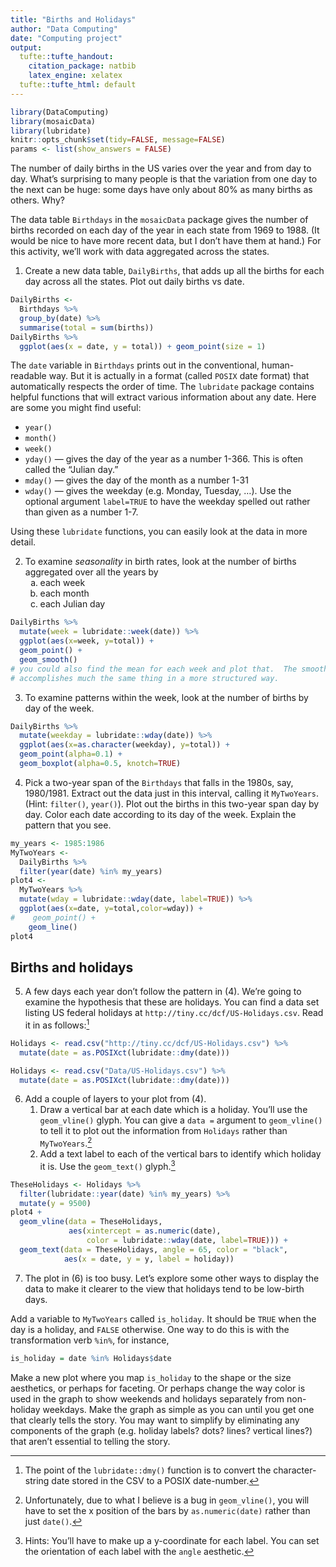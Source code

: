 ```yaml
---
title: "Births and Holidays"
author: "Data Computing"
date: "Computing project"
output:
  tufte::tufte_handout:
    citation_package: natbib
    latex_engine: xelatex
  tufte::tufte_html: default
---
```


```r
library(DataComputing)
library(mosaicData)
library(lubridate)
knitr::opts_chunk$set(tidy=FALSE, message=FALSE)
params <- list(show_answers = FALSE)
```


The number of daily births in the US varies over the year and from day to day. What's surprising to many people is that the variation from one day to the next can be huge: some days have only about 80% as many births as others. Why?

The data table `Birthdays` in the `mosaicData` package gives the number of births recorded on each day of the year in each state from 1969 to 1988.  (It would be nice to have more recent data, but I don't have them at hand.)  For this activity, we'll work with data aggregated across the states.

1. Create a new data table, `DailyBirths`, that adds up all the births for each day across all the states.  Plot out daily births vs date.

```r
DailyBirths <-
  Birthdays %>%
  group_by(date) %>%
  summarise(total = sum(births))
DailyBirths %>%
  ggplot(aes(x = date, y = total)) + geom_point(size = 1)
```


\enlargethispage{1in}

The `date` variable in `Birthdays` prints out in the conventional, human-readable way.  But it is actually in a format (called `POSIX` date format) that automatically respects the order of time. The `lubridate` package contains helpful functions that will extract various information about any date. Here are some you might find useful:

* `year()`
* `month()`
* `week()`
* `yday()` --- gives the day of the year as a number 1-366.  This is often called the "Julian day."
* `mday()` --- gives the day of the month as a number 1-31
* `wday()` --- gives the weekday (e.g. Monday, Tuesday, ...).  Use the optional argument `label=TRUE` to have the weekday spelled out rather than given as a number 1-7.

Using these `lubridate` functions, you can easily look at the data in more detail.

2. To examine *seasonality* in birth rates, look at the number of births aggregated over all the years by
    a. each week
    a. each month
    b. each Julian day
    
```r
DailyBirths %>%
  mutate(week = lubridate::week(date)) %>%
  ggplot(aes(x=week, y=total)) + 
  geom_point() + 
  geom_smooth() 
# you could also find the mean for each week and plot that.  The smoother
# accomplishes much the same thing in a more structured way.
```
    
3. To examine patterns within the week, look at the number of births by day of the week.

```r
DailyBirths %>%
  mutate(weekday = lubridate::wday(date)) %>%
  ggplot(aes(x=as.character(weekday), y=total)) + 
  geom_point(alpha=0.1) + 
  geom_boxplot(alpha=0.5, knotch=TRUE) 
```

4. Pick a two-year span of the `Birthdays` that falls in the 1980s, say, 1980/1981.  Extract out the data just in this interval, calling it `MyTwoYears`.  (Hint: `filter()`, `year()`).  Plot out the births in this two-year span day by day. Color each date according to its day of the week.  Explain the pattern that you see.

```r
my_years <- 1985:1986
MyTwoYears <- 
  DailyBirths %>%
  filter(year(date) %in% my_years) 
plot4 <- 
  MyTwoYears %>%
  mutate(wday = lubridate::wday(date, label=TRUE)) %>%
  ggplot(aes(x=date, y=total,color=wday)) + 
#    geom_point() + 
    geom_line()
plot4
```

## Births and holidays

5. A few days each year don't follow the pattern in (4).  We're going to examine the hypothesis that these are holidays.  You can find a data set listing US federal holidays at `http://tiny.cc/dcf/US-Holidays.csv`.  Read it in as follows:^[The point of the `lubridate::dmy()` function is to convert the character-string date stored in the CSV to a POSIX date-number.]

```r
Holidays <- read.csv("http://tiny.cc/dcf/US-Holidays.csv") %>%
  mutate(date = as.POSIXct(lubridate::dmy(date)))
```
```r
Holidays <- read.csv("Data/US-Holidays.csv") %>%
  mutate(date = as.POSIXct(lubridate::dmy(date)))
```

6. Add a couple of layers to your plot from (4).
    1. Draw a vertical bar at each date which is a holiday.  You'll use the `geom_vline()` glyph.  You can give a `data = ` argument to `geom_vline()` to tell it to plot out the information from `Holidays` rather than `MyTwoYears`.^[Unfortunately, due to what I believe is a bug in `geom_vline()`, you will have to set the x position of the bars by `as.numeric(date)` rather than just `date()`.]  
    2. Add a text label to each of the vertical bars to identify which holiday it is.  Use the `geom_text()` glyph.^[Hints: You'll have to make up a y-coordinate for each label.  You can set the orientation of each label with the `angle` aesthetic.]    


```r
TheseHolidays <- Holidays %>% 
  filter(lubridate::year(date) %in% my_years) %>%
  mutate(y = 9500)
plot4 + 
  geom_vline(data = TheseHolidays, 
             aes(xintercept = as.numeric(date),
                 color = lubridate::wday(date, label=TRUE))) +
  geom_text(data = TheseHolidays, angle = 65, color = "black",
            aes(x = date, y = y, label = holiday))
```

7. The plot in (6) is too busy. Let's explore some other ways to display the data to make it clearer to the view that holidays tend to be low-birth days.

Add a variable to `MyTwoYears` called `is_holiday`. It should be `TRUE` when the day is a holiday, and `FALSE` otherwise. One way to do this is with the transformation verb `%in%`, for instance, 
```r
is_holiday = date %in% Holidays$date
``` 

Make a new plot where you map `is_holiday` to the shape or the size aesthetics, or perhaps for faceting. Or perhaps change the way color is used in the graph to show weekends and holidays separately from non-holiday weekdays. Make the graph as simple as you can until you get one that clearly tells the story. You may want to simplify by eliminating any components of the graph (e.g. holiday labels? dots? lines? vertical lines?) that aren't essential to telling the story.

